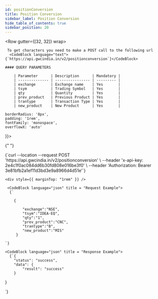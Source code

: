 ```yaml
---
id: positionConversion
title: Position Conversion
sidebar_label: Position Conversion
hide_table_of_contents: true
sidebar_position: 20
---
```



<Row gutter={[32, 32]} wrap>
  <Col xs={24} md={12}>
    
     To get characters you need to make a POST call to the following url 
      <CodeBlock language="text">{`https://api.gwcindia.in/v2/positionconversion`}</CodeBlock>

    #### QUERY PARAMETERS

        | Parameter      | Description      | Mandatory |
        | -------------- | ---------------- | --------- |
        | exchange       | Exchange name    | Yes       |
        | tsym           | Trading Symbol   | Yes       |
        | qty            | Quantity         | Yes       |
        | prev_product   | Previous Product | Yes       |
        | trantype       | Transaction Type | Yes       |
        | new_product    | New Product      | Yes       |

  </Col>

  <Col xs={24} md={12} lg = {12} style={{
  
    borderRadius: '8px',
    padding: '1rem',
    fontFamily: 'monospace',
    overflowX: 'auto'
  }}>

{" "}

<CodeBlock language="bash" title="curl / cURL">
  {`curl --location --request POST 'https://api.gwcindia.in/v2/positionconversion' \
--header 'x-api-key: 2e4c1f0ac084dd6b30fd808e016be3f0' \
--header 'Authorization: Bearer 3e81bfb2a1ef11d3bd3e9a8966d4d51e'`}
</CodeBlock>

    <div style={{ marginTop: "1rem" }} />

     <CodeBlock language="json" title = "Request Example">
      {`

        {

            "exchange":"NSE",
            "tsym":"IDEA-EQ",
            "qty":"1",
            "prev_product":"CNC",
            "trantype":"B",
            "new_product":"MIS"
         }

    `}

</CodeBlock>

    <CodeBlock language="json" title = "Response Example">
      {`{
        "status": "success",
        "data": {
            "result": "success"
        }

}

`}

</CodeBlock>

  </Col>
</Row>
